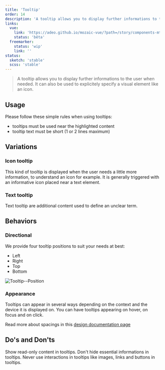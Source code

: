 ```yaml
---
title: 'Tooltip'
order: 14
description: 'A tooltip allows you to display further informations to the user when needed. It can also be used to explicitely specify a visual element.'
links: 
  vue:
    link: 'https://adeo.github.io/mozaic-vue/?path=/story/components-mtooltip--try-it'
    status: 'bêta'
  freemarker:
    status: 'wip'
    link: ''
status:
  sketch: 'stable'
  scss: 'stable'
---
```


> A tooltip allows you to display further informations to the user when needed. It can also be used to explicitely specify a visual element like an icon.

<Preview nude path="default" />

## Usage

Please follow these simple rules when using tooltips:
- tooltips must be used near the highlighted content
- tooltip text must be short (1 or 2 lines maximum)

## Variations

### Icon tooltip

This kind of tooltip is displayed when the user needs a little more information, to understand an icon for example. It is generally triggered with an informative icon placed near a text element.

### Text tooltip

Text tooltip are additional content used to define an unclear term.

## Behaviors

### Directional

We provide four tooltip positions to suit your needs at best:
- Left
- Right
- Top
- Bottom

![Tooltip--Position](Tooltip--Position.png)

### Appearance

Tooltips can appear in several ways depending on the context and the device it is displayed on. You can have tooltips appearing on hover, on focus and on click.

<Highlight theme="tips" title="Spacings for designers">

Read more about spacings in this [design documentation page](/Components/Tooltip/design/)

</Highlight>

## Do's and Don'ts

<HintItem do>
  Show read-only content in tooltips.
</HintItem>

<HintItem dont>
  Don't hide essential informations in tooltips.
</HintItem>

<HintItem dont>
  Never use interactions in tooltips like images, links and buttons in tooltips.
</HintItem>

